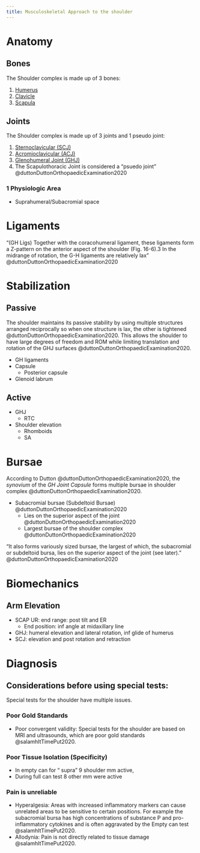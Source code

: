 ```yaml
---
title: Musculoskeletal Approach to the shoulder
---
```






# Anatomy


## Bones

The Shoulder complex is made up of 3 bones:

1. [Humerus]({{< var ref-humerus-bone.path >}})
1. [Clavicle]({{< var ref-clavicle-bone.path >}})
1. [Scapula]({{< var ref-scapula-bone.path >}})

## Joints

The Shoulder complex is made up of 3 joints and 1 pseudo joint:

1. [Sternoclavicular (SCJ)]({{< var ref-sternoclavicular-joint.path >}})
1. [Acromioclavicular (ACJ)]({{< var ref-acromioclavicular-joint.path >}})
1. [Glenohumeral Joint (GHJ)]({{< var ref-glenohumeral-joint.path >}})
1. The Scapulothoracic Joint is considered a "psuedo joint" @duttonDuttonOrthopaedicExamination2020

### 1 Physiologic Area

- Suprahumeral/Subacromial space


# Ligaments


"(GH Ligs) Together with the coracohumeral ligament, these ligaments form a Z-pattern on the anterior aspect of the shoulder (Fig. 16-6).3 In the midrange of rotation, the G-H ligaments are relatively lax" @duttonDuttonOrthopaedicExamination2020

# Stabilization

## Passive

The shoulder maintains its passive stability by using multiple structures arranged reciprocally so when one structure is lax, the other is tightened @duttonDuttonOrthopaedicExamination2020. 
This allows the shoulder to have large degrees of freedom and ROM while limiting translation and rotation of the GHJ surfaces @duttonDuttonOrthopaedicExamination2020. 

- GH ligaments 
- Capsule
    - Posterior capsule
- Glenoid labrum

## Active

- GHJ
    - RTC
- Shoulder elevation
    - Rhomboids
    - SA

# Bursae

According to Dutton @duttonDuttonOrthopaedicExamination2020, the *synovium* of the *GH Joint Capsule* forms multiple bursae in shoulder complex @duttonDuttonOrthopaedicExamination2020. 

- Subacromial bursae (Subdeltoid Bursae) @duttonDuttonOrthopaedicExamination2020
    - Lies on the superior aspect of the joint @duttonDuttonOrthopaedicExamination2020
    - Largest bursae of the shoulder complex @duttonDuttonOrthopaedicExamination2020

"It also forms variously sized bursae, the largest of which, the subacromial or subdeltoid bursa, lies on the superior aspect of the joint (see later)." @duttonDuttonOrthopaedicExamination2020 

# Biomechanics

## Arm Elevation

- SCAP UR: end range: post tilt and ER
    - End position: inf angle at midaxillary line
- GHJ: humeral elevation and lateral rotation, inf glide of humerus
- SCJ: elevation and post rotation and retraction




# Diagnosis


## Considerations before using special tests:

Special tests for the shoulder have multiple issues.

:::{layout-ncol="3"}

### Poor Gold Standards

- Poor convergent validity: Special tests for the shoulder are based on MRI and ultrasounds, which are poor gold standards @salamhItTimePut2020.

### Poor Tissue Isolation (Specificity)

- In empty can for “ supra” 9 shoulder mm active, 
- During full can test 8 other mm were active

### Pain is unreliable

- Hyperalgesia: Areas with increased inflammatory markers can cause unrelated areas to be sensitive to certain positions.  For example the subacromial bursa has high concentrations of substance P and pro-inflammatory cytokines and is often aggravated by the Empty can test @salamhItTimePut2020.
- Allodynia: Pain is not directly related to tissue damage @salamhItTimePut2020.
:::


